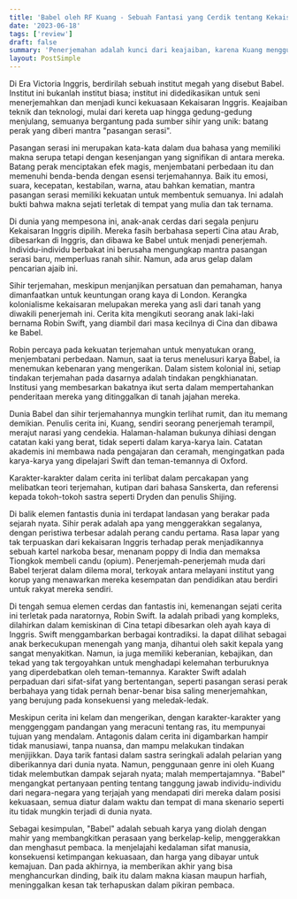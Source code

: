 ```yaml
---
title: 'Babel oleh RF Kuang - Sebuah Fantasi yang Cerdik tentang Kekaisaran'
date: '2023-06-18'
tags: ['review']
draft: false
summary: 'Penerjemahan adalah kunci dari keajaiban, karena Kuang menggunakan genre ini untuk mempertajam investigasi sejarah mengenai penjajahan, pembelajaran, dan kekuasaan'
layout: PostSimple
---
```


Di Era Victoria Inggris, berdirilah sebuah institut megah yang disebut Babel. Institut ini bukanlah institut biasa; institut ini didedikasikan untuk seni menerjemahkan dan menjadi kunci kekuasaan Kekaisaran Inggris. Keajaiban teknik dan teknologi, mulai dari kereta uap hingga gedung-gedung menjulang, semuanya bergantung pada sumber sihir yang unik: batang perak yang diberi mantra "pasangan serasi".

Pasangan serasi ini merupakan kata-kata dalam dua bahasa yang memiliki makna serupa tetapi dengan kesenjangan yang signifikan di antara mereka. Batang perak menciptakan efek magis, menjembatani perbedaan itu dan memenuhi benda-benda dengan esensi terjemahannya. Baik itu emosi, suara, kecepatan, kestabilan, warna, atau bahkan kematian, mantra pasangan serasi memiliki kekuatan untuk membentuk semuanya. Ini adalah bukti bahwa makna sejati terletak di tempat yang mulia dan tak ternama.

Di dunia yang mempesona ini, anak-anak cerdas dari segala penjuru Kekaisaran Inggris dipilih. Mereka fasih berbahasa seperti Cina atau Arab, dibesarkan di Inggris, dan dibawa ke Babel untuk menjadi penerjemah. Individu-individu berbakat ini berusaha mengungkap mantra pasangan serasi baru, memperluas ranah sihir. Namun, ada arus gelap dalam pencarian ajaib ini.

Sihir terjemahan, meskipun menjanjikan persatuan dan pemahaman, hanya dimanfaatkan untuk keuntungan orang kaya di London. Kerangka kolonialisme kekaisaran melupakan mereka yang asli dari tanah yang diwakili penerjemah ini. Cerita kita mengikuti seorang anak laki-laki bernama Robin Swift, yang diambil dari masa kecilnya di Cina dan dibawa ke Babel.

Robin percaya pada kekuatan terjemahan untuk menyatukan orang, menjembatani perbedaan. Namun, saat ia terus menelusuri karya Babel, ia menemukan kebenaran yang mengerikan. Dalam sistem kolonial ini, setiap tindakan terjemahan pada dasarnya adalah tindakan pengkhianatan. Institusi yang membesarkan bakatnya ikut serta dalam mempertahankan penderitaan mereka yang ditinggalkan di tanah jajahan mereka.

Dunia Babel dan sihir terjemahannya mungkin terlihat rumit, dan itu memang demikian. Penulis cerita ini, Kuang, sendiri seorang penerjemah terampil, merajut narasi yang cendekia. Halaman-halaman bukunya dihiasi dengan catatan kaki yang berat, tidak seperti dalam karya-karya lain. Catatan akademis ini membawa nada pengajaran dan ceramah, mengingatkan pada karya-karya yang dipelajari Swift dan teman-temannya di Oxford.

Karakter-karakter dalam cerita ini terlibat dalam percakapan yang melibatkan teori terjemahan, kutipan dari bahasa Sanskerta, dan referensi kepada tokoh-tokoh sastra seperti Dryden dan penulis Shijing.

Di balik elemen fantastis dunia ini terdapat landasan yang berakar pada sejarah nyata. Sihir perak adalah apa yang menggerakkan segalanya, dengan peristiwa terbesar adalah perang candu pertama. Rasa lapar yang tak terpuaskan dari kekaisaran Inggris terhadap perak menjadikannya sebuah kartel narkoba besar, menanam poppy di India dan memaksa Tiongkok membeli candu (opium). Penerjemah-penerjemah muda dari Babel terjerat dalam dilema moral, terkoyak antara melayani institut yang korup yang menawarkan mereka kesempatan dan pendidikan atau berdiri untuk rakyat mereka sendiri.

Di tengah semua elemen cerdas dan fantastis ini, kemenangan sejati cerita ini terletak pada naratornya, Robin Swift. Ia adalah pribadi yang kompleks, dilahirkan dalam kemiskinan di Cina tetapi dibesarkan oleh ayah kaya di Inggris. Swift menggambarkan berbagai kontradiksi. Ia dapat dilihat sebagai anak berkecukupan menengah yang manja, dihantui oleh sakit kepala yang sangat menyakitkan. Namun, ia juga memiliki keberanian, kebajikan, dan tekad yang tak tergoyahkan untuk menghadapi kelemahan terburuknya yang diperdebatkan oleh teman-temannya. Karakter Swift adalah perpaduan dari sifat-sifat yang bertentangan, seperti pasangan serasi perak berbahaya yang tidak pernah benar-benar bisa saling menerjemahkan, yang berujung pada konsekuensi yang meledak-ledak.

Meskipun cerita ini kelam dan mengerikan, dengan karakter-karakter yang menggenggam pandangan yang meracuni tentang ras, itu mempunyai tujuan yang mendalam. Antagonis dalam cerita ini digambarkan hampir tidak manusiawi, tanpa nuansa, dan mampu melakukan tindakan menjijikkan. Daya tarik fantasi dalam sastra seringkali adalah pelarian yang diberikannya dari dunia nyata. Namun, penggunaan genre ini oleh Kuang tidak melembutkan dampak sejarah nyata; malah mempertajamnya. "Babel" mengangkat pertanyaan penting tentang tanggung jawab individu-individu dari negara-negara yang terjajah yang mendapati diri mereka dalam posisi kekuasaan, semua diatur dalam waktu dan tempat di mana skenario seperti itu tidak mungkin terjadi di dunia nyata.

Sebagai kesimpulan, "Babel" adalah sebuah karya yang diolah dengan mahir yang membangkitkan perasaan yang berkelap-kelip, menggerakkan dan menghasut pembaca. Ia menjelajahi kedalaman sifat manusia, konsekuensi ketimpangan kekuasaan, dan harga yang dibayar untuk kemajuan. Dan pada akhirnya, ia memberikan akhir yang bisa menghancurkan dinding, baik itu dalam makna kiasan maupun harfiah, meninggalkan kesan tak terhapuskan dalam pikiran pembaca.
